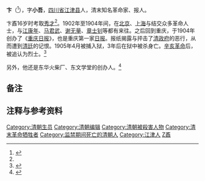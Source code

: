 '''卞{{zy|鼒|zī}}'''（{{bd|1872年||1908年|6月13日|catIdx=B卞}}<ref name=ref1>{{cite web|title=卞小吾|url=http://www.chinamartyrs.gov.cn/YingXiongShiJi/RenWu_info/CC0D5F1BE6014C4FB574F77626C1D78B.html?type=yxsj|work=中华著名烈士|accessdate=2015-01-09|archive-url=https://web.archive.org/web/20150109172652/http://www.chinamartyrs.gov.cn/YingXiongShiJi/RenWu_info/CC0D5F1BE6014C4FB574F77626C1D78B.html?type=yxsj|archive-date=2015-01-09|dead-url=yes}}</ref>），字'''小吾'''，[[四川省|四川省]][[江津县|江津县]]人，清末知名革命家、报人。

卞鼒16岁时考取[[秀才|秀才]]<ref name=ref1 />。1902年至1904年间，在[[北京|北京]]、[[上海|上海]]与结交众多革命人士，与[[江康年|江康年]]、[[马君武|马君武]]、[[谢无量|谢无量]]、[[章士钊|章士钊]]等都有来往。之后回到重庆，于1904年创办了《[[重庆日报_(清朝)|重庆日报]]》{{efn|与今日的《[[重庆日报_(中华人民共和国)|重庆日报]]》并无历史渊源。}}，也是重庆第一家[[日报|日报]]。报纸揭露与抨击了[[清政府|清政府]]的恶行，从而遭到[[清廷|清廷]]的记恨。1905年4月被捕入狱，3年后在狱中被杀身亡。[[辛亥革命|辛亥革命]]后，被追认为烈士。<ref>{{cite web|url=http://cqtoday.cqnews.net/system/2008/08/12/001287515.shtml|title=造反秀才卞小吾：创办重庆第一张日报|publisher=重庆日报|deadurl=yes|archiveurl=https://web.archive.org/web/20081010014645/http://cqtoday.cqnews.net/system/2008/08/12/001287515.shtml|archivedate=2008-10-10|accessdate=2010-11-07}}</ref>

另外，他还是东华火柴厂、东文学堂的创办人。<ref>{{cite book|title=《辛亥以来人物年里录》|author=邵延淼|publisher=江苏教育出版社}}</ref>

== 备注 ==

{{notelist}}

== 注释与参考资料 ==
{{Reflist|2}}

{{DEFAULTSORT:B}}
[[Category:清朝生员|Category:清朝生员]]
[[Category:清朝编辑|Category:清朝编辑]]
[[Category:清朝被殺害人物|Category:清朝被殺害人物]]
[[Category:清末革命牺牲者|Category:清末革命牺牲者]]
[[Category:监禁期间死亡的清朝人|Category:监禁期间死亡的清朝人]]
[[Category:江津人|Category:江津人]]
[[Category:卞姓|Z鼒]]
